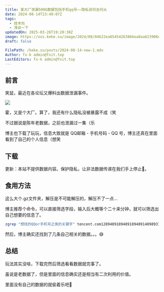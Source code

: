 ```yaml
---
title: 某大厂泄漏500G数据包括手机qq号——隐私该何去何从
date: 2024-08-14T23:49:07Z
tags:
  - 技术向
  - 浅谈一下
updatedOn: 2025-03-26T19:20:38Z
image: https://oss.keke.su/image/2024/08/04622ea65454263866ea8aa623906ea0.webp
draft: false

FilePath: /keke.su/posts/2024-08-14-new-1.mdx
Author: fx-k admin@fxit.top
LastEditors: fx-k admin@fxit.top
---
```

## 前言

笑鼠，最近在各论坛又爆料出数据泄漏事件。

![](https://oss.keke.su/image/2024/08/4de67977a989c1b2633ced50570bd1a7.png)

霍，又是个大厂。算了，我还有什么隐私没被暴露不成（笑

不过据说是陈年老数据，之前也泄漏过一集（乐

博主也下载了玩玩，信息大致就是 QQ邮箱 - 手机号码 - QQ 号，博主还真在里面看到了自己的个人信息（想笑

## 下载

更新：本站不提供数据内容。保护隐私，让非法数据传递在我们手上停止🤚。

## 食用方法

这么大个.gz文件夹，解压是不可能解压的，解压不了一点...

博主推荐个命令，可以直接筛选字段，输入后大概等个二十来分钟，就可以筛选出自己想要的信息了。

```bash
zgrep "想找的QQor手机号之类的关键字" tencent.com1289489189489189489148989314893189478.gz
```

然后，博主确实还找到了几条自己相关的数据。。。😅

## 总结

玩法其实没啥，下载完然后筛选看看数据就完事了。

虽说是老数据了，但是里面的信息确实还是相当有二次利用的价值。

里面没有自己的数据的就偷着乐吧🤪
